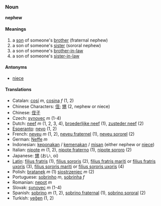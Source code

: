 ===Noun===
'''nephew'''

====Meanings====
#a [[son]] of someone's [[brother]] (fraternal nephew)
#a son of someone's [[sister]] (sororal nephew)
#a son of someone's [[brother-in-law]]
#a son of someone's [[sister-in-law]]

====Antonyms====
*[[niece]]

====Translations====
*Catalan: [[cosí]] ''m'', [[cosina]] ''f'' (1, 2)
*Chinese Characters: [[侄]]; [[甥]] (2, nephew or niece)
*Chinese: [[侄子]]
*Czech: [[synovec]] ''m'' (1-4)
*Dutch: [[neef]] ''m'' (1, 2, 3, 4), [[broederlijke neef]] (1), [[zusteder neef]] (2)
*[[Esperanto]]: [[nevo]] (1, 2)
*French: [[neveu]] ''m'' (1, 2), [[neveu fraternel]] (1), [[neveu sororel]] (2)
*German: [[Neffe]] ''m''
*Indonesian: [[keponakan]] / [[kemenakan]] / [[misan]] (either nephew or [[niece]])
*Italian: [[nipote]] ''m'' (1, 2), [[nipote fraterno]] (1), [[nipote sororo]] (2)
*Japanese: [[甥]] (おい, oi)
*[[Latin]]: [[filius fratris]] (1), [[filius sororis]] (2), [[filius fratris mariti]] or [[filius fratris uxoris]] (3), [[filius sororis mariti]] or [[filius sororis uxoris]] (4)
*Polish: [[bratanek]] ''m'' (1) [[siostrzeniec]] ''m'' (2)
*Portuguese: [[sobrinho]] ''m'', [[sobrinha]] ''f''
*Romanian: [[nepot]] ''m''
*Slovak: [[synovec]] ''m'' (1-4)
*Spanish: [[sobrino]] ''m'' (1, 2), [[sobrino fraternal]] (1), [[sobrino sororal]] (2)
*Turkish: [[yeğen]] (1, 2)